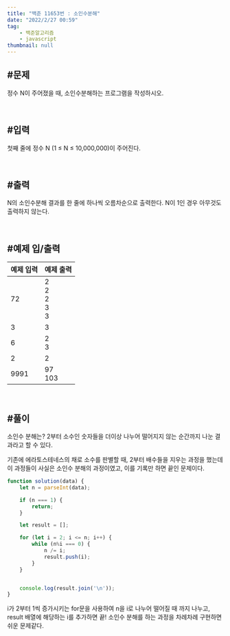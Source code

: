 ```yaml
---
title: "백준 11653번 : 소인수분해"
date: "2022/2/27 00:59"
tag:
    - 백준알고리즘
    - javascript
thumbnail: null
---
```


## #문제

정수 N이 주어졌을 때, 소인수분해하는 프로그램을 작성하시오.

<br/>

## #입력

첫째 줄에 정수 N (1 ≤ N ≤ 10,000,000)이 주어진다.

<br/>

## #출력

N의 소인수분해 결과를 한 줄에 하나씩 오름차순으로 출력한다. N이 1인 경우 아무것도 출력하지 않는다.

<br/>

## #예제 입/출력

| 예제 입력 | 예제 출력 |
| ----- | ----- |
| 72 | 2<br/>2<br/>2<br/>3<br/>3 |
| 3 | 3 |
| 6 | 2<br/>3 |
| 2 | 2 |
| 9991 | 97<br/>103 |

<br/>

## #풀이

소인수 분해는? 2부터 소수인 숫자들을 더이상 나누어 떨어지지 않는 순간까지 나눈 결과라고 할 수 있다. 

기존에 에라토스테네스의 채로 소수를 판별할 때, 2부터 배수들을 지우는 과정을 했는데 이 과정들이 사실은 소인수 분해의 과정이였고, 이를 기록만 하면 끝인 문제이다.

```javascript
function solution(data) {
    let n = parseInt(data);

    if (n === 1) {
        return;
    }

    let result = [];

    for (let i = 2; i <= n; i++) {
        while (n%i === 0) {
            n /= i;
            result.push(i);
        }
    }


    console.log(result.join('\n'));
}
```

i가 2부터 1씩 증가시키는 for문을 사용하여 n을 i로 나누어 떨어질 때 까지 나누고, result 배열에 해당하는 i를 추가하면 끝! 소인수 분해를 하는 과정을 차례차례 구현하면 쉬운 문제같다.